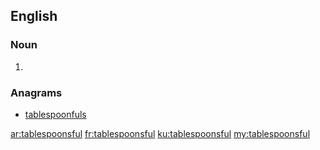 ==English==

===Noun===
{{head|en|plural}}

# {{plural of|tablespoonful|lang=en|nocat=1}}

===Anagrams===
* [[tablespoonfuls#English|tablespoonfuls]]

[[ar:tablespoonsful]]
[[fr:tablespoonsful]]
[[ku:tablespoonsful]]
[[my:tablespoonsful]]